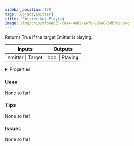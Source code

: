 ```yaml
---
sidebar_position: 178
tags: [Object,Emitter]
title: 'Emitter Get Playing'
image: /img/chip/9fbee635-c6a4-4a02-a67b-295e075db7c9.svg
---
```


Returns True if the target Emitter is playing.



<IChip uuid="9fbee635-c6a4-4a02-a67b-295e075db7c9"/>

<table><thead><tr><th>Inputs</th><th>Outputs</th></tr></thead><tbody><tr><td>emitter | Target</td><td>bool | Playing</td></tr></tbody></table>

<details>
  <summary>Properties</summary>
  <div>
    <div>
    <table>
      <tbody>
        <tr>
          <td>Is beta required?</td>
          <td>No</td>
        </tr>
        <tr>
          <td>Is chip a trolling risk?</td>
          <td>No</td>
        </tr>
        <tr>
          <td>Is chip a role assignment risk?</td>
          <td>No</td>
        </tr>
        <tr>
          <td>Chip UUID</td>
          <td>9fbee635-c6a4-4a02-a67b-295e075db7c9</td>
        </tr>
        <tr>
          <td>Room availability</td>
          <td>Available everywhere</td>
        </tr>
      </tbody>
    </table>
    </div>
  </div>
</details>

### Uses

None so far!

### Tips

None so far!

### Issues

None so far!